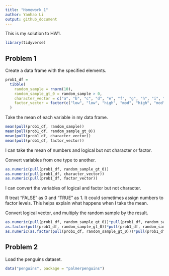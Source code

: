 ```yaml
---
title: "Homework 1"
author: Yanhao Li
output: github_document
---
```


This is my solution to HW1.

```r
library(tidyverse)
```


## Problem 1

Create a data frame with the specified elements.

```r
prob1_df =
  tibble(
    random_sample = rnorm(10),
    random_sample_gt_0 = random_sample > 0,
    character_vector = c("a", "b", "c", "d", "e", "f", "g", "h", "i", "j"),
    factor_vector = factor(c("low", "low", "high", "mod", "high", "mod", "low", "low", "low", "high"))
  )
```

Take the mean of each variable in my data frame.

```r
mean(pull(prob1_df, random_sample))
mean(pull(prob1_df, random_sample_gt_0))
mean(pull(prob1_df, character_vector))
mean(pull(prob1_df, factor_vector))
```

I can take the mean of numbers and logical but not character or factor.

Convert variables from one type to another.

```r
as.numeric(pull(prob1_df, random_sample_gt_0))
as.numeric(pull(prob1_df, character_vector))
as.numeric(pull(prob1_df, factor_vector))
```

I can convert the variables of logical and factor but not character. 

R treat "FALSE" as 0 and "TRUE" as 1. It could sometimes assign numbers to factor levels. This helps explain what happens when I take the mean. 

Convert logical vector, and multiply the random sample by the result.

```r
as.numeric(pull(prob1_df, random_sample_gt_0))*pull(prob1_df, random_sample)
as.factor(pull(prob1_df, random_sample_gt_0))*pull(prob1_df, random_sample)
as.numeric(as.factor(pull(prob1_df, random_sample_gt_0)))*pull(prob1_df, random_sample)
```


## Problem 2

Load the penguins dataset. 

```r
data("penguins", package = "palmerpenguins")
```

